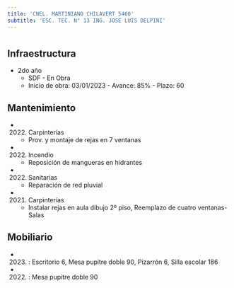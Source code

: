 ```yaml
---
title: 'CNEL. MARTINIANO CHILAVERT 5460'
subtitle: 'ESC. TEC. N° 13 ING. JOSE LUIS DELPINI'
---
```


#
## Infraestructura

* 2do año 
    + SDF - En Obra 
    + Inicio de obra: 03/01/2023 - Avance: 85% - Plazo: 60 






## Mantenimiento

*  (2022) Carpinterías 
    + Prov. y montaje de rejas en  7 ventanas

*  (2022) Incendio 
    + Reposición de mangueras en hidrantes

*  (2022) Sanitarias 
    + Reparación de red pluvial

*  (2021) Carpinterías 
    + Instalar rejas en aula dibujo 2º piso, Reemplazo de cuatro ventanas-Salas





## Mobiliario

*  (2023) : Escritorio 6, Mesa pupitre doble 90, Pizarrón 6, Silla escolar 186 

*  (2022) : Mesa pupitre doble 90 



